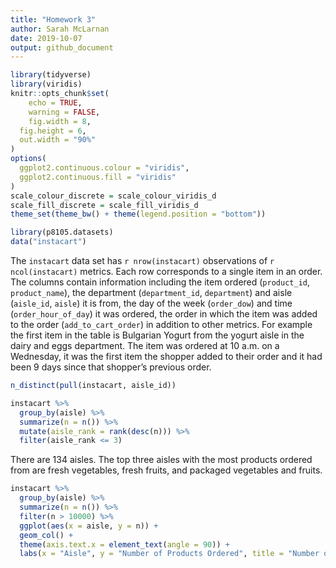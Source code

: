 ```yaml
---
title: "Homework 3"
author: Sarah McLarnan
date: 2019-10-07
output: github_document
---
```


```r
library(tidyverse)
library(viridis)
knitr::opts_chunk$set(
	echo = TRUE,
	warning = FALSE,
	fig.width = 8, 
  fig.height = 6,
  out.width = "90%"
)
options(
  ggplot2.continuous.colour = "viridis",
  ggplot2.continuous.fill = "viridis"
)
scale_colour_discrete = scale_colour_viridis_d
scale_fill_discrete = scale_fill_viridis_d
theme_set(theme_bw() + theme(legend.position = "bottom"))
```

```r
library(p8105.datasets)
data("instacart")
```
The `instacart` data set has `r nrow(instacart)` observations of `r ncol(instacart)` metrics. Each row corresponds to a single item in an order. The columns contain information including the item ordered (`product_id`, `product_name`), the department (`department_id`, `department`) and aisle (`aisle_id`, `aisle`) it is from, the day of the week (`order_dow`) and time (`order_hour_of_day`) it was ordered, the order in which the item was added to the order (`add_to_cart_order`) in addition to other metrics. For example the first item in the table is Bulgarian Yogurt from the yogurt aisle in the dairy and eggs department. The item was ordered at 10 a.m. on a Wednesday, it was the first item the shopper added to their order and it had been 9 days since that shopper's previous order. 

```r
n_distinct(pull(instacart, aisle_id))

instacart %>%
  group_by(aisle) %>%
  summarize(n = n()) %>%
  mutate(aisle_rank = rank(desc(n))) %>%
  filter(aisle_rank <= 3)
```
There are 134 aisles. The top three aisles with the most products ordered from are fresh vegetables, fresh fruits, and packaged vegetables and fruits. 

```r
instacart %>%
  group_by(aisle) %>%
  summarize(n = n()) %>%
  filter(n > 10000) %>%
  ggplot(aes(x = aisle, y = n)) + 
  geom_col() +
  theme(axis.text.x = element_text(angle = 90)) +
  labs(x = "Aisle", y = "Number of Products Ordered", title = "Number of Products Ordered from Aisle")
```





